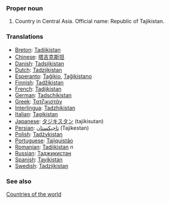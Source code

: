 ===Proper noun===
# Country in Central Asia. Official name: Republic of Tajikistan.
===Translations===
*[[Breton]]: [[Tadjikistan]]
*[[Chinese]]: [[塔吉克斯坦]]
*[[Danish]]: [[Tadsjikistan]]
*[[Dutch]]: [[Tadzjikistan]]
*[[Esperanto]]: [[Taĝikio]], [[Taĝikistano]]
*[[Finnish]]: [[Tadžikistan]]
*[[French]]: [[Tadjikistan]]
*[[German]]: [[Tadschikistan]]
*[[Greek]]: [[Τατζικιστάν]]
*[[Interlingua]]: [[Tadzhikistan]]
*[[Italian]]: [[Tagikistan]]
*[[Japanese]]: [[タジキスタン]] (tajikisutan)
*[[Persian]]: [[تاجيكستان]] (Tajikestan)
*[[Polish]]: [[Tadżykistan]]
*[[Portuguese]]: [[Tajiquistão]]
*[[Romanian]]: [[Tadjikistan]] ''n''
*[[Russian]]: [[Таджикистан]]
*[[Spanish]]: [[Tayikistán]]
*[[Swedish]]: [[Tadzjikistan]]

===See also===
[[Countries of the world]]